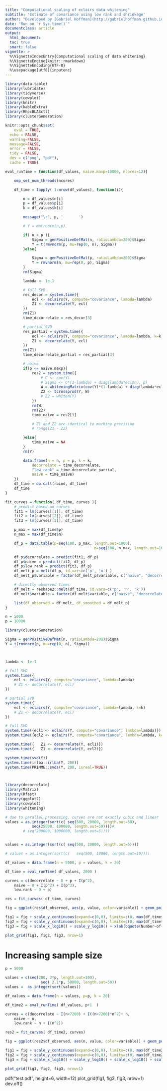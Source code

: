 ```yaml
---
title: "Computational scaling of eclairs data whitening"
subtitle: 'Estimate of covariance using low rank and shrinkage'
author: "Developed by [Gabriel Hoffman](http://gabrielhoffman.github.io/)"
date: "Run on `r Sys.time()`"
documentclass: article
output: 
  html_document:
  toc: true
  smart: false
vignette: >
  %\VignetteIndexEntry{Computational scaling of data whitening}
  %\VignetteEngine{knitr::rmarkdown}
  %\VignetteEncoding{UTF-8}
  %\usepackage[utf8]{inputenc}
---
```




<!--- 

cd /hpc/users/hoffmg01/work/decorrelate_analysis
ml git pandoc

R
system("git pull")
rmarkdown::render("computational_scaling.Rmd");




https://hoffmg01.hpc.mssm.edu/decorrelate_analysis/computational_scaling.html

--->



```r
library(data.table)
library(lubridate)
library(tidyverse)
library(cowplot)
library(knitr)
library(kableExtra)
library(RhpcBLASctl)
library(clusterGeneration)

knitr::opts_chunk$set(
	eval = TRUE,
  echo = FALSE,
  warning=FALSE,
  message=FALSE,
  error = FALSE,
  tidy = FALSE,
  dev = c("png", "pdf"),
  cache = TRUE)
```

```r
eval_runTime = function(df_values, naive.maxp=10000, ncores=12){

	omp_set_num_threads(ncores)

	df_time = lapply( 1:nrow(df_values), function(i){

		n = df_values$n[i]
		p = df_values$p[i]
		k = df_values$k[i]

		message("\r", p, '       ')

		# Y = matrnorm(n,p)

		if( n < p ){ 
			Sigma = genPositiveDefMat(n, ratioLambda=200)$Sigma
			Y = t(rmvnorm(p, mu=rep(0, n), Sigma))
		}else{

			Sigma = genPositiveDefMat(p, ratioLambda=200)$Sigma
			Y = rmvnorm(n, mu=rep(0, p), Sigma)
		}
		rm(Sigma)

		lambda <- 1e-1

		# full SVD
		res_decor = system.time({
			ecl <- eclairs(Y, compute="covariance", lambda=lambda)
			Z1 <- decorrelate(Y, ecl)
		})
		rm(Z1)
		time_decorrelate = res_decor[3]

		# partial SVD
		res_partial = system.time({
			ecl <- eclairs(Y, compute="covariance", lambda=lambda, k=k)
			Z1 <- decorrelate(Y, ecl)
		})
		rm(Z1)
		time_decorrelate_partial = res_partial[3]

		# naive
		if(p <= naive.maxp){
			res2 = system.time({
				# C <- cov(Y) 
				# Sigma <- C*(1-lambda) + diag(lambda*ecl$nu, p)
				W = whiteningMatrix(cov(Y)*(1-lambda) + diag(lambda*ecl$nu, p), method="ZCA")
				Z2 <- tcrossprod(Y, W)
				# Z2 = whiten(Y)
			})
			rm(W)
			rm(Z2)
			time_naive = res2[3]

			# Z1 and Z2 are identical to machine precision
			# range(Z1 - Z2)

		}else{
			time_naive = NA
		}
		rm(Y)

		data.frame(n = n, p = p, k = k, 
			decorrelate = time_decorrelate, 
			"low rank" = time_decorrelate_partial,
			naive = time_naive)
	})
	df_time = do.call(rbind, df_time)
	df_time
}

fit_curves = function( df_time, curves ){
	# predict based on curves
	fit1 = lm(curves[[1]], df_time)
	fit2 = lm(curves[[2]], df_time)
	fit3 = lm(curves[[3]], df_time)

	p_max = max(df_time$p)
	n_max = max(df_time$n)

	df_p = data.table(p=seq(100, p_max, length.out=1000),
										n=seq(100, n_max, length.out=1000))

	df_p$decorrelate = predict(fit1, df_p)
	df_p$naive = predict(fit2, df_p)
	df_p$low.rank = predict(fit3, df_p)
	df_melt_p = melt(df_p, id.vars=c('p', 'n') )
	df_melt_p$variable = factor(df_melt_p$variable, c("naive", "decorrelate", 'low.rank'))

	# directly observed times
	df_melt = reshape2::melt(df_time, id.vars=c("p", 'n', 'k'))
	df_melt$variable = factor(df_melt$variable, c("naive", "decorrelate", 'low.rank'))

	list(df_observed = df_melt, df_smoothed = df_melt_p)
}
```

```r
n = 5000
p = 10000

library(clusterGeneration)

Sigma = genPositiveDefMat(n, ratioLambda=200)$Sigma
Y = t(rmvnorm(p, mu=rep(0, n), Sigma))



lambda <- 1e-1

# full SVD
system.time({
	ecl <- eclairs(Y, compute="covariance", lambda=lambda)
	# Z1 <- decorrelate(Y, ecl)
})

# partial SVD
system.time({
	ecl <- eclairs(Y, compute="covariance", lambda=lambda, k=k)
	# Z1 <- decorrelate(Y, ecl)
})

# full SVD
system.time({ecl1 <- eclairs(Y, compute="covariance", lambda=lambda)})
system.time({ecl2 <- eclairs(Y, compute="covariance", lambda=lambda, k=k)})

system.time({	Z1 <- decorrelate(Y, ecl1)})
system.time({	Z1 <- decorrelate(Y, ecl2)})

system.time(svd(Y))
system.time(irlba::irlba(Y, 200))
system.time(PRIMME::svds(Y, 200, isreal=TRUE))




```


```r
library(decorrelate)
library(Matrix)
library(Rfast)
library(ggplot2)
library(cowplot)
library(whitening)

# due to parallel processing, curves are not exactly cubic and linear
values = as.integer(sort(c(	seq(500, 20000, length.out=50), 
			seq(25000, 100000, length.out=50))))#,
		# seq(200000, 1000000, length.out=5))))


values = as.integer(sort(c(	seq(500, 20000, length.out=5))))

# values = as.integer(sort(c(	seq(500, 10000, length.out=10))))

df_values = data.frame(n = 5000, p = values, k = 20)

df_time = eval_runTime( df_values, 2000 )

curves = c(decorrelate ~ 0 + p + I(p^2),
	naive ~ 0 + I(p^2) + I(p^3),
	low.rank ~ 0 + p)

res = fit_curves( df_time, curves)
```


```r
fig = ggplot(res$df_observed, aes(p, value, color=variable)) + geom_point() + theme_classic(16) + theme(aspect.ratio=1, plot.title = element_text(hjust = 0.5), legend.position="bottom") + xlab("Number of features") + ylab("Time (seconds)") + geom_line(data=res$df_smoothed, aes(p, value, color=variable)) + scale_color_manual(name="Method", values = c("red", "blue", "green")) + ggtitle("n = 5000")

fig1 = fig + scale_y_continuous(expand=c(0,0), limits=c(0, max(df_time$naive, na.rm=TRUE))) + scale_x_continuous(limits=c(0, 20000), expand=c(0,0))
fig2 = fig + scale_y_continuous(expand=c(0,0), limits=c(0, max(df_time$naive, na.rm=TRUE))) + scale_x_continuous(expand=c(0,0))
fig3 = fig + scale_x_log10() + scale_y_log10() + xlab(bquote(Number~of~features~(log[10]))) + ylab(bquote(Time~(log[10]~seconds)))

plot_grid(fig1, fig2, fig3, nrow=1)
```


<!-- Run time at r max(values) features: -->

<!--
```r
df2 = df_melt_p[p %in% c(2000, 1000000),]
df2$RunTime = seconds_to_period( round(df2$value, 0))

df2 %>% rename(Method = variable) %>% 
	select(Method,p, RunTime) %>% 
	kable(caption="Compare run times") %>% kable_styling(full_width=FALSE) 
```
-->

<!-- 
This is a speed up of r format(max(df2$value) / min(df2$value), big.mark=',')

-->




# Increasing sample size
```r
p = 5000

values = c(seq(200, 2*p, length.out=100),
				seq( 2.1*p, 50000, length.out=50))
values =  as.integer(sort(values))

df_values = data.frame(n = values, p=p, k = 20)

df_time2 = eval_runTime( df_values, p+1  )

curves = c(decorrelate ~ I(n<7200) + I((n<7200)*n^2)+ n,
	naive ~ n,
	low.rank ~ n + I(n^2))

res2 = fit_curves( df_time2, curves)
```

```r
fig = ggplot(res2$df_observed, aes(n, value, color=variable)) + geom_point() + theme_classic(16) + theme(aspect.ratio=1, plot.title = element_text(hjust = 0.5), legend.position="bottom") + xlab("Number of samples") + ylab("Time in seconds") + geom_line(data=res2$df_smoothed, aes(n, value, color=variable)) + scale_color_manual(name="Method", values = c("red", "blue", "green")) + ggtitle("p = 5000") + geom_vline(xintercept=p, linetype="dashed", colr="grey40")

fig1 = fig + scale_y_continuous(expand=c(0,0), limits=c(0, max(df_time2$decorrelate, na.rm=TRUE))) + scale_x_continuous(limits=c(0, 3*p), expand=c(0,0))
fig2 = fig + scale_y_continuous(expand=c(0,0), limits=c(0, max(df_time2$naive, na.rm=TRUE))) + scale_x_continuous(limits=c(0, 20000), expand=c(0,0))
fig3 = fig + scale_x_log10() + scale_y_log10() + scale_x_log10() + scale_y_log10() + xlab(bquote(Number~of~samples~(log[10]))) + ylab(bquote(Time~(log[10]~seconds)))

plot_grid(fig1, fig2, fig3, nrow=1)
```

pdf("test.pdf", height=6, width=12)
plot_grid(fig1, fig2, fig3, nrow=1)
dev.off()




















